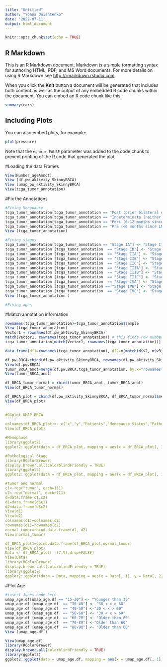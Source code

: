 ```yaml
---
title: "Untitled"
author: "Yoana Onishtenko"
date: '2022-07-11'
output: html_document
---
```


```r
knitr::opts_chunk$set(echo = TRUE)
```

## R Markdown

This is an R Markdown document. Markdown is a simple formatting syntax for authoring HTML, PDF, and MS Word documents. For more details on using R Markdown see <http://rmarkdown.rstudio.com>.

When you click the **Knit** button a document will be generated that includes both content as well as the output of any embedded R code chunks within the document. You can embed an R code chunk like this:

```r
summary(cars)
```

## Including Plots

You can also embed plots, for example:

```r
plot(pressure)
```

Note that the `echo = FALSE` parameter was added to the code chunk to prevent printing of the R code that generated the plot.

#Loading the data Frames
````r
View(Number_ageAnnot)
View (df.pw_aktivity_SkinnyBRCA)
View (umap_pw_aktivity_SkinnyBRCA)
View(tcga_tumor_annotation)
````

#Fix the Annotations
````r
#Fixing Menopause
tcga_tumor_annotation[tcga_tumor_annotation == "Post (prior bilateral ovariectomy OR >12 mo since LMP with no prior hysterectomy)"] <- "Post"
tcga_tumor_annotation[tcga_tumor_annotation == "Indeterminate (neither Pre or Postmenopausal)"] <- "Indeterminate"
tcga_tumor_annotation[tcga_tumor_annotation == "Peri (6-12 months since last menstrual period)"] <- "Peri"
tcga_tumor_annotation[tcga_tumor_annotation == "Pre (<6 months since LMP AND no prior bilateral ovariectomy AND not on estrogen replacement)"] <- "Pre"
View (tcga_tumor_annotation)

#Fixing stages
tcga_tumor_annotation[tcga_tumor_annotation == "Stage IA"] <- "Stage I"
tcga_tumor_annotation [tcga_tumor_annotation  == "Stage IB"] <- "Stage I"
tcga_tumor_annotation [tcga_tumor_annotation  == "Stage IIA"] <- "Stage II"
tcga_tumor_annotation [tcga_tumor_annotation  == "Stage IIB"] <- "Stage II"
tcga_tumor_annotation [tcga_tumor_annotation  == "Stage IIC"] <- "Stage II"
tcga_tumor_annotation [tcga_tumor_annotation  == "Stage IIIA"] <- "Stage III"
tcga_tumor_annotation [tcga_tumor_annotation  == "Stage IIIB"] <- "Stage III"
tcga_tumor_annotation [tcga_tumor_annotation  == "Stage IIIC"] <- "Stage III"
tcga_tumor_annotation [tcga_tumor_annotation  == "Stage IVA"] <- "Stage IV"
tcga_tumor_annotation [tcga_tumor_annotation == "Stage IVB"] <- "Stage IV"
tcga_tumor_annotation [tcga_tumor_annotation  == "Stage IVC"] <- "Stage IV"
View (tcga_tumor_annotation )

#Fixing ages

````


#Match annotation information
````r
rownames(tcga_tumor_annotation)=tcga_tumor_annotation$sample
View (tcga_tumor_annotation)
Vector1 = rownames(df.pw_aktivity_SkinnyBRCA)
match(Vector1, rownames(tcga_tumor_annotation)) # this finds row numbers in SB where Vector 1 elements are there
tcga_tumor_annotation[match(Vector1, rownames(tcga_tumor_annotation))] #this gives you rows only where Vector 1 matches Skinny boy

data.frame(df1=rownames(tcga_tumor_annotation), df2=m[match(d$v2, m$v3), 2])

df.pw.BRCA=cbind(df.pw_aktivity_SkinnyBRCA, rownames(df.pw_aktivity_SkinnyBRCA))
View(df.pw.BRCA)
tumor_BRCA_anot=merge(df.pw.BRCA,tcga_tumor_annotation, by.x="rownames(df.pw_aktivity_SkinnyBRCA)", by.y="sample")
View(tumor_BRCA_anot)

df_BRCA_tumor_normal = rbind(tumor_BRCA_anot, tumor_BRCA_anot)
View(df_BRCA_tumor_normal)

df_BRCA_plot = cbind(df.pw_aktivity_SkinnyBRCA, df_BRCA_tumor_normal$menopause_status, df_BRCA_tumor_normal$ajcc_pathologic_tumor_stage, df_BRCA_tumor_normal$age_at_initial_pathologic_diagnosis)
View(df_BRCA_plot)
```

#GGplot UMAP BRCA
````r
colnames(df_BRCA_plot)<- c("x","y","Patients","Menopause Status","Pathological Stage","Age")
View(df_BRCA_plot)

#Menopause
library(ggplot2)
ggplot2::ggplot(data = df_BRCA_plot, mapping = aes(x = df_BRCA_plot[, 1], y = df_BRCA_plot[, 2])) + geom_point(alpha = 0.9) + aes(color=df_BRCA_plot$`Menopause Status`) + scale_color_brewer(palette = "Paired") + ggtitle("BRCA tumor and normal Menoopause") + xlab("1") + ylab("2")

#Pathological Stage
library(RColorBrewer)
display.brewer.all(colorblindFriendly = TRUE)
library(ggplot2)
ggplot2::ggplot(data = df_BRCA_plot, mapping = aes(x = df_BRCA_plot[, 1], y = df_BRCA_plot[, 2])) + geom_point(alpha = 0.9) + aes(color=df_BRCA_plot$`Pathological Stage`) + scale_color_brewer(palette = "Paired") + ggtitle("BRCA tumor and normal Pathological stage") + xlab("1") + ylab("2")

#tumor and normal
c1<-rep("tumor", each=111)
c2<-rep("normal", each=111)
d=data.frame(c1,c2)
d1=data.frame(d$c1)
d2=data.frame(d$c2)
View(d1)
View(d2)
colnames(d1)=colnames(d2)
rownames(d1)=rownames(d2)
normal_tumor=rbind.data.frame(d1, d2)
View(normal_tumor)

df_BRCA_plot1=cbind.data.frame(df_BRCA_plot,normal_tumor)
View(df_BRCA_plot)
Data <- df_BRCA_plot[,-(7:9),drop=FALSE]
View(Data)
library(RColorBrewer)
display.brewer.all(colorblindFriendly = TRUE)
library(ggplot2)
ggplot2::ggplot(data = Data, mapping = aes(x = Data[, 1], y = Data[, 2])) + geom_point(alpha = 0.9)+ aes(color=Data$d.c2) + scale_color_brewer(palette = "Paired") + ggtitle("BRCA tumor and normal") + xlab("1") + ylab("2")
````

#Plot Age
````r
#insert Junes code here
umap_age.df[umap_age.df == "15-30"] <- "Younger than 30"
umap_age.df [umap_age.df  == "30-40"] <- "30 < x > 60"
umap_age.df [umap_age.df  == "40-50"] <-"30 < x > 60"
umap_age.df [umap_age.df  == "50-60"] <- "30 < x > 60"
umap_age.df [umap_age.df  == "60-70"] <- "Older than 60"
umap_age.df [umap_age.df  == "70-80"] <-"Older than 60"
umap_age.df [umap_age.df  == "80-90"] <- "Older than 60"
View (umap_age.df )

View(umap_age.df)
library(RColorBrewer)
display.brewer.all(colorblindFriendly = TRUE)
library(ggplot2)
ggplot2::ggplot(data = umap_age.df, mapping = aes(x = umap_age.df[, 1], y = umap_age.df[, 2])) + geom_point(alpha = 0.9)+ aes(color=umap_age.df$age_group) + scale_color_brewer(palette = "Dark2") + ggtitle("BRCA Age") + xlab("1") + ylab("2")



````